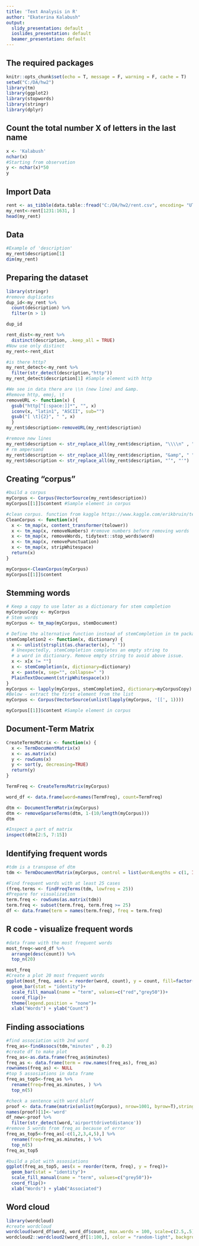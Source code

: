 ---
title: 'Text Analysis in R'
author: "Ekaterina Kalabush"
output:
  slidy_presentation: default
  ioslides_presentation: default
  beamer_presentation: default
---

## The required packages
```{r setup, message = F, warning = F}
knitr::opts_chunk$set(echo = T, message = F, warning = F, cache = T)
setwd("C:/DA/hw2")
library(tm)
library(ggplot2)
library(stopwords)
library(stringr)
library(dplyr)
```

## Count the total number X of letters in the last name
```{r}
x <- 'Kalabush'
nchar(x)
#Starting from observation
y <- nchar(x)*50
y
```

## Import Data
```{r}
rent <- as_tibble(data.table::fread("C:/DA/hw2/rent.csv", encoding= "UTF-8"))
my_rent<-rent[1231:1631, ]
head(my_rent)

```

## Data
```{r}
#Example of 'description'
my_rent$description[1]
dim(my_rent) 
```

## Preparing the dataset
```{r}
library(stringr)
#remove duplicates
dup_id<-my_rent %>%
  count(description) %>%
  filter(n > 1)

dup_id

rent_dist<-my_rent %>%
  distinct(description, .keep_all = TRUE)
#Now use only distinct 
my_rent<-rent_dist

#is there http?
my_rent_detect<-my_rent %>% 
  filter(str_detect(description,"http"))
my_rent_detect$description[1] #Sample element with http

#We see in data there are \\n (new line) and &amp. 
#Remove http, emoj, \t
removeURL <- function(x) {
  gsub("http[^[:space:]]*", "", x)
  iconv(x, "latin1", "ASCII", sub="")
  gsub("[ \t]{2}", " ", x)
  }
my_rent$description<-removeURL(my_rent$description)

#remove new lines
my_rent$description <- str_replace_all(my_rent$description, "\\\\n" , " ")
# rm ampersand
my_rent$description <- str_replace_all(my_rent$description, "&amp", " ")
my_rent$description <- str_replace_all(my_rent$description, "’", "'")
```

## Creating "corpus"
```{r}
#build a corpus
myCorpus <- Corpus(VectorSource(my_rent$description))
myCorpus[[1]]$content #Sample element in corpus

#clean corpus. function from kaggle https://www.kaggle.com/erikbruin/text-mining-the-clinton-and-trump-election-tweets/report
CleanCorpus <- function(x){
  x <- tm_map(x, content_transformer(tolower))
  x <- tm_map(x, removeNumbers) #remove numbers before removing words
  x <- tm_map(x, removeWords, tidytext::stop_words$word)
  x <- tm_map(x, removePunctuation)
  x <- tm_map(x, stripWhitespace)
  return(x)
}

myCorpus<-CleanCorpus(myCorpus)
myCorpus[[1]]$content
```

## Stemming words
```{r, cache=TRUE}
# Keep a copy to use later as a dictionary for stem completion
myCorpusCopy <- myCorpus
# Stem words
myCorpus <- tm_map(myCorpus, stemDocument)

# Define the alternative function instead of stemCompletion in tm package
stemCompletion2 <- function(x, dictionary) {
  x <- unlist(strsplit(as.character(x), " "))
  # Unexpectedly, stemCompletion completes an empty string to
  # a word in dictionary. Remove empty string to avoid above issue.
  x <- x[x != ""]
  x <- stemCompletion(x, dictionary=dictionary)
  x <- paste(x, sep="", collapse=" ")
  PlainTextDocument(stripWhitespace(x))
}
myCorpus <- lapply(myCorpus, stemCompletion2, dictionary=myCorpusCopy)
#Below - extract the first element from the list
myCorpus <- Corpus(VectorSource(unlist(lapply(myCorpus, '[[', 1))))

myCorpus[[1]]$content #Sample element in corpus 
```

## Document-Term Matrix
```{r}
CreateTermsMatrix <- function(x) {
  x <- TermDocumentMatrix(x)
  x <- as.matrix(x)
  y <- rowSums(x)
  y <- sort(y, decreasing=TRUE)
  return(y)
}

TermFreq <- CreateTermsMatrix(myCorpus)

word_df <- data.frame(word=names(TermFreq), count=TermFreq)

dtm <- DocumentTermMatrix(myCorpus)
dtm <- removeSparseTerms(dtm, 1-(10/length(myCorpus)))
dtm

#Inspect a part of matrix
inspect(dtm[2:5, 7:15])
```

## Identifying  frequent words
```{r}

#tdm is a transpose of dtm
tdm <- TermDocumentMatrix(myCorpus, control = list(wordLengths = c(1, Inf)))

#Find frequent words with at least 25 cases
(freq.terms <- findFreqTerms(tdm, lowfreq = 25))
#Prepare for visualization
term.freq <- rowSums(as.matrix(tdm))
term.freq <- subset(term.freq, term.freq >= 25)
df <- data.frame(term = names(term.freq), freq = term.freq)
```

## R code - visualize  frequent words
```{r}
#data frame with the most frequent words
most_freq<-word_df %>% 
  arrange(desc(count)) %>% 
  top_n(20)

most_freq
#Create a plot 20 most frequent words
ggplot(most_freq, aes(x = reorder(word, count), y = count, fill=factor(ifelse(word==most_freq$word[2], "Highlighted","Normal"))))+
  geom_bar(stat = "identity")+
  scale_fill_manual(name = "term", values=c("red","grey50"))+
  coord_flip()+
  theme(legend.position = "none")+
  xlab("Words") + ylab("Count")

```

## Finding associations
```{r}

#find association with 2nd word                         
freq_as<-findAssocs(tdm,"minutes" , 0.2)
#create df to make plot
freq_as<-as.data.frame(freq_as$minutes) 
freq_as <- data.frame(term = row.names(freq_as), freq_as)
rownames(freq_as) <- NULL
#top 5 assosiations in data frame
freq_as_top5<-freq_as %>% 
  rename(freq=freq_as.minutes, ) %>% 
  top_n(5)

#check a sentence with word bluff
proof <- data.frame(matrix(unlist(myCorpus), nrow=1001, byrow=T),stringsAsFactors=FALSE)
names(proof)[1]<-'word'
df_new<-proof %>% 
  filter(str_detect(word,'airporttdrivetdistance'))
#remove 5 words from freq_as because of error
freq_as_top5<-freq_as[-c(1,2,3,4,5),] %>% 
  rename(freq=freq_as.minutes, ) %>% 
  top_n(5)
freq_as_top5  

#build a plot with assosiations
ggplot(freq_as_top5, aes(x = reorder(term, freq), y = freq))+
  geom_bar(stat = "identity")+
  scale_fill_manual(name = "term", values=c("grey50"))+
  coord_flip()+
  xlab("Words") + ylab("Associated")
```

## Word cloud
```{r}
library(wordcloud)
#create wordcloud
wordcloud(word_df$word, word_df$count, max.words = 100, scale=c(2.5,.5), random.color = TRUE, colors=brewer.pal(9,"Set1"))
wordcloud2::wordcloud2(word_df[1:100,], color = "random-light", backgroundColor = "grey", shuffle=FALSE, size=0.4)         

```

